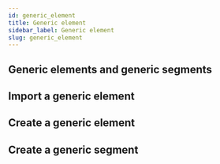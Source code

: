 ```yaml
---
id: generic_element
title: Generic element
sidebar_label: Generic element
slug: generic_element
---
```


## Generic elements and generic segments



## Import a generic element

## Create a generic element

## Create a generic segment
